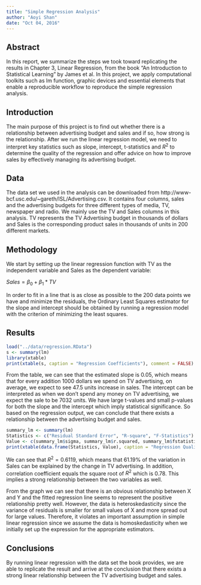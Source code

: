 ```yaml
---
title: "Simple Regression Analysis"
author: "Aoyi Shan"
date: "Oct 04, 2016"
---
```


## Abstract

In this report, we summarize the steps we took toward replicating the results in Chapter 3, Linear Regression, from the book "An Introduction to Statistical Learning" by James et al. In this project, we apply computational toolkits such as lm function, graphic devices and essential elements that enable a reproducible workflow to reproduce the simple regression analysis. 

## Introduction

The main purpose of this project is to find out whether there is a relationship between advertising budget and sales and if so, how strong is the relationship. After we run the linear regression model, we need to interpret key statistics such as slope, intercept, t-statistics and $R^2$ to determine the quality of the regression and offer advice on how to improve sales by effectively managing its advertising budget. 

## Data

The data set we used in the analysis can be downloaded from http://www-bcf.usc.edu/~gareth/ISL/Advertising.csv. It contains four columns, sales and the advertising budgets for three different types of media, TV, newspaper and radio. We mainly use the TV and Sales columns in this analysis. TV represents the TV Advertising budget in thousands of dollars and Sales is the corresponding product sales in thousands of units in 200 different markets. 

## Methodology

We start by setting up the linear regression function with TV as the independent variable and Sales as the dependent variable:

$Sales = \beta_0 + \beta_1*TV$


In order to fit in a line that is as close as possible to the 200 data points we have and minimize the residuals, the Ordinary Least Squares estimator for the slope and intercept should be obtained by running a regression model with the criterion of minimizing the least squares.

## Results

```r
load("../data/regression.RData")
s <- summary(lm)
library(xtable)
print(xtable(s, caption = "Regression Coefficients"), comment = FALSE)
```


From the table, we can see that the estimated slope is 0.05, which means that for every addition 1000 dollars we spend on TV advertising, on average, we expect to see 47.5 units increase in sales. The intercept can be interpreted as when we don't spend any money on TV advertising, we expect the sale to be 7032 units. We have large t-values and small p-values for both the slope and the intercept which imply statistical significance. So based on the regression output, we can conclude that there exists a relationship between the advertising budget and sales. 


```r
summary_lm <- summary(lm)
Statistics <- c("Residual Standard Error", "R-square", "F-Statistics")
Value <- c(summary_lm$sigma, summary_lm$r.squared, summary_lm$fstatistic[1])
print(xtable(data.frame(Statistics, Value), caption = "Regression Quality Statistics"), comment = FALSE)
```


We can see that $R^2 = 0.6119$, which means that 61.19% of the variation in Sales can be explained by the change in TV advertising. In addition, correlation coefficient equals the square root of $R^2$ which is 0.78. This implies a strong relationship between the two variables as well. 

\includegraphics[width=300pt]{../images/scatterplot-tv-sales.png}

From the graph we can see that there is an obvious relationship between X and Y and the fitted regression line seems to represent the positive relationship pretty well. However, the data is heteroskedasticity since the variance of residuals is smaller for small values of X and more spread out for large values. Therefore, it violates an important assumption in simple linear regression since we assume the data is homoskedasticity when we initially set up the expression for the appropriate estimators. 

## Conclusions

By running linear regression with the data set the book provides, we are able to replicate the result and arrive at the conclusion that there exists a strong linear relationship between the TV advertising budget and sales. 
